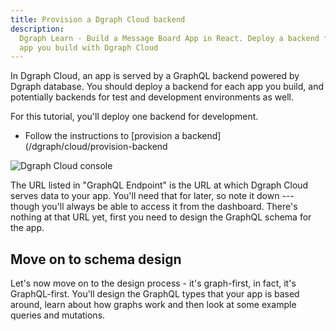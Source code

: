 ```yaml
---
title: Provision a Dgraph Cloud backend
description:
  Dgraph Learn - Build a Message Board App in React. Deploy a backend for each
  app you build with Dgraph Cloud
---
```


In Dgraph Cloud, an app is served by a GraphQL backend powered by Dgraph
database. You should deploy a backend for each app you build, and potentially
backends for test and development environments as well.

For this tutorial, you'll deploy one backend for development.

- Follow the instructions to [provision a
  backend](/dgraph/cloud/provision-backend

![Dgraph Cloud console](/images/dgraph/cloud/backend-live.png)

The URL listed in "GraphQL Endpoint" is the URL at which Dgraph Cloud serves
data to your app. You'll need that for later, so note it down --- though you'll
always be able to access it from the dashboard. There's nothing at that URL yet,
first you need to design the GraphQL schema for the app.

## Move on to schema design

Let's now move on to the design process - it's graph-first, in fact, it's
GraphQL-first. You'll design the GraphQL types that your app is based around,
learn about how graphs work and then look at some example queries and mutations.
